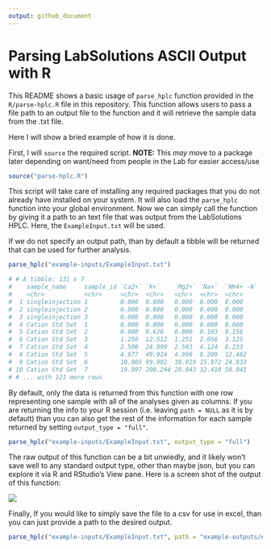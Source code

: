 ```yaml
---
output: github_document
---
```


# Parsing LabSolutions ASCII Output with R

This README shows a basic usage of `parse_hplc` function provided in the `R/parse-hplc.R` file in this repository. This function allows users to pass a file path to an output file to the function and it will retrieve the sample data from the .txt file. 

Here I will show a bried example of how it is done. 


First, I will `source` the required script. **NOTE:** This *may* move to a package later depending on want/need from people in the Lab for easier access/use

```r
source("parse-hplc.R")
```

This script will take care of installing any required packages that you do not already have installed on your system. It will also load the `parse_hplc` function into your global environment. Now we can simply call the function by giving it a path to an text file that was output from the LabSolutions HPLC. Here, the `ExampleInput.txt` will be used. 

If we do not specify an output path, than by default a tibble will be returned that can be used for further analysis. 

```r
parse_hplc("example-inputs/ExampleInput.txt")

# # A tibble: 131 x 7
#    sample_name     sample_id `Ca2+` `K+`    `Mg2+` `Na+`  `NH4+ -N`
#    <chr>           <chr>     <chr>  <chr>   <chr>  <chr>  <chr>    
#  1 singleinjection 1         0.000  0.000   0.000  0.000  0.000    
#  2 singleinjection 2         0.000  0.000   0.000  0.000  0.000    
#  3 singleinjection 3         0.000  0.000   0.000  0.000  0.000    
#  4 Cation Std Set  1         0.000  0.000   0.000  0.000  0.000    
#  5 Cation Std Set  2         0.000  0.626   0.000  0.103  0.156    
#  6 Cation Std Set  3         1.250  12.512  1.251  2.056  3.125    
#  7 Cation Std Set  4         2.500  24.999  2.503  4.124  6.233    
#  8 Cation Std Set  5         4.977  49.924  4.996  8.209  12.482   
#  9 Cation Std Set  6         10.005 99.902  10.019 15.972 24.933   
# 10 Cation Std Set  7         19.997 200.244 20.043 32.410 50.041   
# # ... with 121 more rows
```


By default, only the data is returned from this function with one row representing one sample with all of the analyses given as columns. If you are returning the info to your R session (i.e. leaving `path = NULL` as it is by default) than you can also get the rest of the information for each sample returned by setting `output_type = "full"`. 

```r
parse_hplc("example-inputs/ExampleInput.txt", output_type = "full")

```

The raw output of this function can be a bit unwiedly, and it likely won't save well to any standard output type, other than maybe json, but you can explore it via R and RStudio's View pane. Here is a screen shot of the output of this function:

![](www/full-report-output-tree.png)


Finally, If you would like to simply save the file to a csv for use in excel, than you can just provide a path to the desired output.

```r
parse_hplc("example-inputs/ExampleInput.txt", path = "example-outputs/example-output.csv")

```